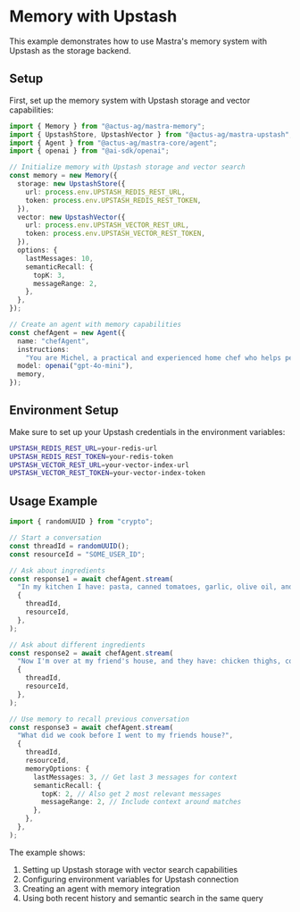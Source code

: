# Memory with Upstash

This example demonstrates how to use Mastra's memory system with Upstash as the storage backend.

## Setup

First, set up the memory system with Upstash storage and vector capabilities:

```typescript
import { Memory } from "@actus-ag/mastra-memory";
import { UpstashStore, UpstashVector } from "@actus-ag/mastra-upstash";
import { Agent } from "@actus-ag/mastra-core/agent";
import { openai } from "@ai-sdk/openai";

// Initialize memory with Upstash storage and vector search
const memory = new Memory({
  storage: new UpstashStore({
    url: process.env.UPSTASH_REDIS_REST_URL,
    token: process.env.UPSTASH_REDIS_REST_TOKEN,
  }),
  vector: new UpstashVector({
    url: process.env.UPSTASH_VECTOR_REST_URL,
    token: process.env.UPSTASH_VECTOR_REST_TOKEN,
  }),
  options: {
    lastMessages: 10,
    semanticRecall: {
      topK: 3,
      messageRange: 2,
    },
  },
});

// Create an agent with memory capabilities
const chefAgent = new Agent({
  name: "chefAgent",
  instructions:
    "You are Michel, a practical and experienced home chef who helps people cook great meals with whatever ingredients they have available.",
  model: openai("gpt-4o-mini"),
  memory,
});
```

## Environment Setup

Make sure to set up your Upstash credentials in the environment variables:

```bash
UPSTASH_REDIS_REST_URL=your-redis-url
UPSTASH_REDIS_REST_TOKEN=your-redis-token
UPSTASH_VECTOR_REST_URL=your-vector-index-url
UPSTASH_VECTOR_REST_TOKEN=your-vector-index-token
```

## Usage Example

```typescript
import { randomUUID } from "crypto";

// Start a conversation
const threadId = randomUUID();
const resourceId = "SOME_USER_ID";

// Ask about ingredients
const response1 = await chefAgent.stream(
  "In my kitchen I have: pasta, canned tomatoes, garlic, olive oil, and some dried herbs (basil and oregano). What can I make?",
  {
    threadId,
    resourceId,
  },
);

// Ask about different ingredients
const response2 = await chefAgent.stream(
  "Now I'm over at my friend's house, and they have: chicken thighs, coconut milk, sweet potatoes, and curry powder.",
  {
    threadId,
    resourceId,
  },
);

// Use memory to recall previous conversation
const response3 = await chefAgent.stream(
  "What did we cook before I went to my friends house?",
  {
    threadId,
    resourceId,
    memoryOptions: {
      lastMessages: 3, // Get last 3 messages for context
      semanticRecall: {
        topK: 2, // Also get 2 most relevant messages
        messageRange: 2, // Include context around matches
      },
    },
  },
);
```

The example shows:

1. Setting up Upstash storage with vector search capabilities
2. Configuring environment variables for Upstash connection
3. Creating an agent with memory integration
4. Using both recent history and semantic search in the same query

